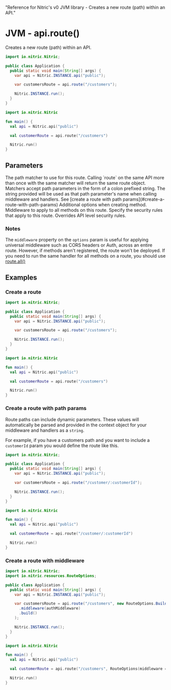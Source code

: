   "Reference for Nitric's v0 JVM library - Creates a new route (path) within an API."

# JVM - api.route()

Creates a new route (path) within an API.

<Tabs syncKey="jvm-lang">

<TabItem label="Java">

```java
import io.nitric.Nitric;

public class Application {
  public static void main(String[] args) {
    var api = Nitric.INSTANCE.api("public");

    var customersRoute = api.route("/customers");

    Nitric.INSTANCE.run();
  }
}
```

</TabItem>

<TabItem label="Kotlin">

```kotlin
import io.nitric.Nitric

fun main() {
  val api = Nitric.api("public")

  val customerRoute = api.route("/customers")

  Nitric.run()
}
```

</TabItem>

</Tabs>

## Parameters

<Properties>
  <Property name="match" required type="String">
    The path matcher to use for this route. Calling `route` on the same API more
    than once with the same matcher will return the same route object. Matchers
    accept path parameters in the form of a colon prefixed string. The string
    provided will be used as that path parameter's name when calling middleware
    and handlers. See [create a route with path
    params](#create-a-route-with-path-params)
  </Property>
  <Property name="options" type="RouteOptions">
    Additional options when creating method.
    <Properties nested>
      <Property name="middleware" type="HttpMiddleware or List<HttpMiddleware>">
        Middleware to apply to all methods on this route.
      </Property>
      <Property name="security" type="Map<String, List<String>>">
        Specify the security rules that apply to this route. Overrides API level
        security rules.
      </Property>
    </Properties>
  </Property>
</Properties>

### Notes

The `middleware` property on the `options` param is useful for applying universal middleware such as CORS headers or Auth, across an entire route. However, if methods aren't registered, the route won't be deployed. If you need to run the same handler for all methods on a route, you should use [route.all()](./api-route-all)

## Examples

### Create a route

<Tabs syncKey="jvm-lang">

<TabItem label="Java">

```java
import io.nitric.Nitric;

public class Application {
  public static void main(String[] args) {
    var api = Nitric.INSTANCE.api("public");

    var customersRoute = api.route("/customers");

    Nitric.INSTANCE.run();
  }
}
```

</TabItem>

<TabItem label="Kotlin">

```kotlin
import io.nitric.Nitric

fun main() {
  val api = Nitric.api("public")

  val customerRoute = api.route("/customers")

  Nitric.run()
}
```

</TabItem>

</Tabs>

### Create a route with path params

Route paths can include dynamic parameters. These values will automatically be parsed and provided in the context object for your middleware and handlers as a `string`.

For example, if you have a customers path and you want to include a `customerId` param you would define the route like this.

<Tabs syncKey="jvm-lang">

<TabItem label="Java">

```java
import io.nitric.Nitric;

public class Application {
  public static void main(String[] args) {
    var api = Nitric.INSTANCE.api("public");

    var customersRoute = api.route("/customer/:customerId");

    Nitric.INSTANCE.run();
  }
}
```

</TabItem>

<TabItem label="Kotlin">

```kotlin
import io.nitric.Nitric

fun main() {
  val api = Nitric.api("public")

  val customerRoute = api.route("/customer/:customerId")

  Nitric.run()
}
```

</TabItem>

</Tabs>

### Create a route with middleware

<Tabs syncKey="jvm-lang">

<TabItem label="Java">

```java
import io.nitric.Nitric;
import io.nitric.resources.RouteOptions;

public class Application {
  public static void main(String[] args) {
    var api = Nitric.INSTANCE.api("public");

    var customersRoute = api.route("/customers", new RouteOptions.Builder()
      .middleware(authMiddleware)
      .build()
    );

    Nitric.INSTANCE.run();
  }
}
```

</TabItem>

<TabItem label="Kotlin">

```kotlin
import io.nitric.Nitric

fun main() {
  val api = Nitric.api("public")

  val customerRoute = api.route("/customers", RouteOptions(middleware = authMiddleware))

  Nitric.run()
}
```

</TabItem>

</Tabs>
